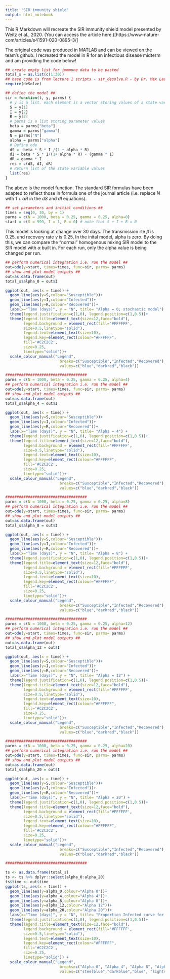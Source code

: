 ```yaml
---
title: "SIR immunity shield"
output: html_notebook
---
```



This R Markdown will recreate the SIR immunity shield model presented by Weitz et al., 2020. (You can access the article here.)[https://www-nature-com/articles/s41591-020-0895-3/]


The original code was produced in MATLAB and can be viewed on the team's github. I recreated the model in R for an infectious disease midterm and am providing the code below!

```r
## create empty list for immmune data to be pasted
total_s = as.list(c(1:30))
## base code is from lecture 1 scripts - sir_desolve.R - by Dr. Max Lau at Emory
require(deSolve)

## define the model ##
sir = function(t, y, parms) {
  # y is a list. each element is a vector storing values of a state variable over time
  S = y[1]
  I = y[2]
  R = y[3]
  # parms is a list storing parameter values
  beta = parms["beta"]
  gamma = parms["gamma"]
  N = parms["N"]
  alpha = parms["alpha"]
  # Define ode
  dS = -beta * S * I /(1 + alpha * R)
  dI = beta * S * I/(1+ alpha * R) - (gamma * I)
  dR = gamma * I
  res = c(dS, dI, dR)
  # Return list of the state variable values
  list(res)
}
```

The above is the model function. The standard SIR formulas have been adapted to reflect those in formula one of the journal article (i.e. replace $N$ with $1 + \alpha R$ in the $dS$ and $dI$ equations).

```r
## set parameters and initial conditions ##
times = seq(0, 30, by = 1)
parms = c(N = 1000, beta = 0.25, gamma = 0.25, alpha=0) 
start = c(S = 999, I = 1, R = 0) # note that S + I + R = N
```


This model is looking at change over 30 days. The transmission rte $\beta$ is 0.25, and recovery rate $\gamma$ is 0.25, In the inital model, alpha is zero. By doing this, we can compare the "normal" homogenous mixing SIR model to the SIR model with $\alpha$ built in. For each run, only the alpha value is being changed per run.

```r
## perform numerical integration i.e. run the model ##
out=ode(y=start, times=times, func=sir, parms= parms)
## show and plot model outputs ##
out=as.data.frame(out)
total_s$alpha_0 = out$I

ggplot(out, aes(x = time)) +
  geom_line(aes(y=S,colour="Susceptible"))+
  geom_line(aes(y=I,colour="Infected"))+
  geom_line(aes(y=R,colour="Recovered"))+
  labs(x="Time (days)", y = "N", title= "Alpha = 0; stochastic model") +
  theme(legend.justification=c(1,0), legend.position=c(1,0.5))+
  theme(legend.title=element_text(size=12,face="bold"),
        legend.background = element_rect(fill='#FFFFFF',
        size=0.5,linetype="solid"),
        legend.text=element_text(size=10),
        legend.key=element_rect(colour="#FFFFFF",
        fill='#C2C2C2',
        size=0.25,
        linetype="solid"))+
  scale_colour_manual("Legend",
                        breaks=c("Susceptible","Infected","Recovered"),
                        values=c("blue","darkred","black"))

####################################
parms = c(N = 1000, beta = 0.25, gamma = 0.25, alpha=4) 
## perform numerical integration i.e. run the model ##
out=ode(y=start, times=times, func=sir, parms= parms)
## show and plot model outputs ##
out=as.data.frame(out)
total_s$alpha_4 = out$I

ggplot(out, aes(x = time)) +
  geom_line(aes(y=S,colour="Susceptible"))+
  geom_line(aes(y=I,colour="Infected"))+
  geom_line(aes(y=R,colour="Recovered"))+
  labs(x="Time (days)", y = "N", title= "Alpha = 4") +
  theme(legend.justification=c(1,0), legend.position=c(1,0.5))+
  theme(legend.title=element_text(size=12,face="bold"),
        legend.background = element_rect(fill='#FFFFFF',
        size=0.5,linetype="solid"),
        legend.text=element_text(size=10),
        legend.key=element_rect(colour="#FFFFFF",
        fill='#C2C2C2',
        size=0.25,
        linetype="solid"))+
  scale_colour_manual("Legend",
                        breaks=c("Susceptible","Infected","Recovered"),
                        values=c("blue","darkred","black"))

####################################
parms = c(N = 1000, beta = 0.25, gamma = 0.25, alpha=8) 
## perform numerical integration i.e. run the model ##
out=ode(y=start, times=times, func=sir, parms= parms)
## show and plot model outputs ##
out=as.data.frame(out)
total_s$alpha_8 = out$I

ggplot(out, aes(x = time)) +
  geom_line(aes(y=S,colour="Susceptible"))+
  geom_line(aes(y=I,colour="Infected"))+
  geom_line(aes(y=R,colour="Recovered"))+
  labs(x="Time (days)", y = "N", title= "Alpha = 8") +
  theme(legend.justification=c(1,0), legend.position=c(1,0.5))+
  theme(legend.title=element_text(size=12,face="bold"),
        legend.background = element_rect(fill='#FFFFFF',
        size=0.5,linetype="solid"),
        legend.text=element_text(size=10),
        legend.key=element_rect(colour="#FFFFFF",
        fill='#C2C2C2',
        size=0.25,
        linetype="solid"))+
  scale_colour_manual("Legend",
                        breaks=c("Susceptible","Infected","Recovered"),
                        values=c("blue","darkred","black"))

####################################
parms = c(N = 1000, beta = 0.25, gamma = 0.25, alpha=12) 
## perform numerical integration i.e. run the model ##
out=ode(y=start, times=times, func=sir, parms= parms)
## show and plot model outputs ##
out=as.data.frame(out)
total_s$alpha_12 = out$I

ggplot(out, aes(x = time)) +
  geom_line(aes(y=S,colour="Susceptible"))+
  geom_line(aes(y=I,colour="Infected"))+
  geom_line(aes(y=R,colour="Recovered"))+
  labs(x="Time (days)", y = "N", title= "Alpha = 12") +
  theme(legend.justification=c(1,0), legend.position=c(1,0.5))+
  theme(legend.title=element_text(size=12,face="bold"),
        legend.background = element_rect(fill='#FFFFFF',
        size=0.5,linetype="solid"),
        legend.text=element_text(size=10),
        legend.key=element_rect(colour="#FFFFFF",
        fill='#C2C2C2',
        size=0.25,
        linetype="solid"))+
  scale_colour_manual("Legend",
                        breaks=c("Susceptible","Infected","Recovered"),
                        values=c("blue","darkred","black"))

####################################
parms = c(N = 1000, beta = 0.25, gamma = 0.25, alpha=20) 
## perform numerical integration i.e. run the model ##
out=ode(y=start, times=times, func=sir, parms= parms)
## show and plot model outputs ##
out=as.data.frame(out)
total_s$alpha_20 = out$I

ggplot(out, aes(x = time)) +
  geom_line(aes(y=S,colour="Susceptible"))+
  geom_line(aes(y=I,colour="Infected"))+
  geom_line(aes(y=R,colour="Recovered"))+
  labs(x="Time (days)", y = "N", title= "Alpha = 20") +
  theme(legend.justification=c(1,0), legend.position=c(1,0.5))+
  theme(legend.title=element_text(size=12,face="bold"),
        legend.background = element_rect(fill='#FFFFFF',
        size=0.5,linetype="solid"),
        legend.text=element_text(size=10),
        legend.key=element_rect(colour="#FFFFFF",
        fill='#C2C2C2',
        size=0.25,
        linetype="solid"))+
  scale_colour_manual("Legend",
                        breaks=c("Susceptible","Infected","Recovered"),
                        values=c("blue","darkred","black"))

####################################

ts <- as.data.frame(total_s)
ts <- ts %>% dplyr::select(alpha_0:alpha_20)
ts$time <- out$time
ggplot(ts, aes(x = time)) +
  geom_line(aes(y=alpha_0,colour="Alpha 0"))+
  geom_line(aes(y=alpha_4,colour="Alpha 4"))+
  geom_line(aes(y=alpha_8,colour="Alpha 8"))+
  geom_line(aes(y=alpha_12,colour="Alpha 12"))+
  geom_line(aes(y=alpha_20,colour="Alpha 20"))+
  labs(x="Time (days)", y = "N", title= "Proportion Infected curve for different alpha values, like Figure 2A") +
  theme(legend.justification=c(1,0), legend.position=c(1,0.5))+
  theme(legend.title=element_text(size=12,face="bold"),
        legend.background = element_rect(fill='#FFFFFF',
        size=0.5,linetype="solid"),
        legend.text=element_text(size=10),
        legend.key=element_rect(colour="#FFFFFF",
        fill='#C2C2C2',
        size=0.25,
        linetype="solid")) +
  scale_colour_manual("Legend",
                        breaks=c("Alpha 0", "Alpha 4", "Alpha 8", "Alpha 12", "Alpha 20"),
                        values=c("steelblue","darkblue","blue", "lightskyblue", "lightskyblue1"))
```

